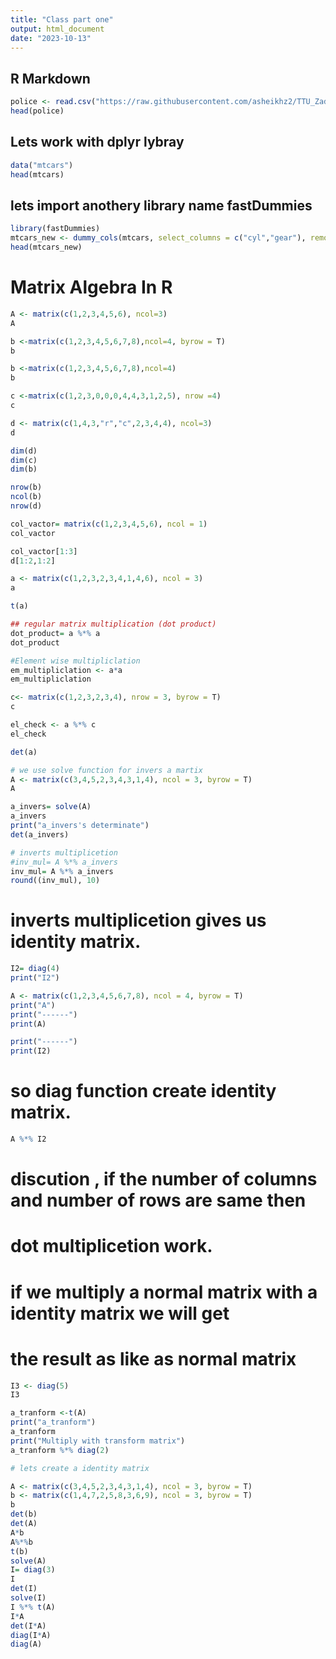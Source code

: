 ---
title: "Class part one"
output: html_document
date: "2023-10-13"
---

## R Markdown


```{r}
police <- read.csv("https://raw.githubusercontent.com/asheikhz2/TTU_Zadeh/main/police_app.csv")
head(police)

```
## Lets work with dplyr lybray 

```{r}
data("mtcars")
head(mtcars)
```
## lets import anothery library name fastDummies 
```{r}
library(fastDummies)
mtcars_new <- dummy_cols(mtcars, select_columns = c("cyl","gear"), remove_selected = TRUE, remove_first_dummy = TRUE )
head(mtcars_new)

```

# Matrix Algebra In R

```{r}
A <- matrix(c(1,2,3,4,5,6), ncol=3)
A
```
```{r}
b <-matrix(c(1,2,3,4,5,6,7,8),ncol=4, byrow = T)
b

```
```{r}
b <-matrix(c(1,2,3,4,5,6,7,8),ncol=4)
b
```
```{r}
c <-matrix(c(1,2,3,0,0,0,4,4,3,1,2,5), nrow =4)
c
```
```{r}
d <- matrix(c(1,4,3,"r","c",2,3,4,4), ncol=3)
d

```
```{r}
dim(d)
dim(c)
dim(b)
```
```{r}
nrow(b)
ncol(b)
nrow(d)

```
```{r}
col_vactor= matrix(c(1,2,3,4,5,6), ncol = 1)
col_vactor
```
```{r}
col_vactor[1:3]
d[1:2,1:2]
```
```{r}
a <- matrix(c(1,2,3,2,3,4,1,4,6), ncol = 3)
a
```
```{r}
t(a)

```
```{r}
## regular matrix multiplication (dot product)
dot_product= a %*% a 
dot_product


```
```{r}
#Element wise multipliclation 
em_multipliclation <- a*a
em_multipliclation

```
```{r}
c<- matrix(c(1,2,3,2,3,4), nrow = 3, byrow = T)
c
```
```{r}
el_check <- a %*% c
el_check

```
```{r}
det(a)
```
```{r}
# we use solve function for invers a martix
A <- matrix(c(3,4,5,2,3,4,3,1,4), ncol = 3, byrow = T)
A
```
```{r}
a_invers= solve(A)
a_invers
print("a_invers's determinate")
det(a_invers)
```
```{r}
# inverts multiplicetion 
#inv_mul= A %*% a_invers
inv_mul= A %*% a_invers
round((inv_mul), 10)
```
# inverts multiplicetion gives us identity matrix. 
```{r}
I2= diag(4)
print("I2")

A <- matrix(c(1,2,3,4,5,6,7,8), ncol = 4, byrow = T)
print("A")
print("------")
print(A)

print("------")
print(I2)

```
# so diag function create identity matrix.
```{r}
A %*% I2

```
# discution , if the number of columns and number of rows are same then 
# dot multiplicetion work.
# if we multiply a normal matrix with a identity matrix we will get 
# the result as like as normal matrix
```{r}
I3 <- diag(5)
I3
```
```{r}
a_tranform <-t(A)
print("a_tranform")
a_tranform
print("Multiply with transform matrix")
a_tranform %*% diag(2)


```
```{r}
# lets create a identity matrix 

A <- matrix(c(3,4,5,2,3,4,3,1,4), ncol = 3, byrow = T)
b <- matrix(c(1,4,7,2,5,8,3,6,9), ncol = 3, byrow = T)
b
det(b)
det(A)
A*b
A%*%b
t(b)
solve(A)
I= diag(3)
I
det(I)
solve(I)
I %*% t(A)
I*A
det(I*A)
diag(I*A)
diag(A)

```





